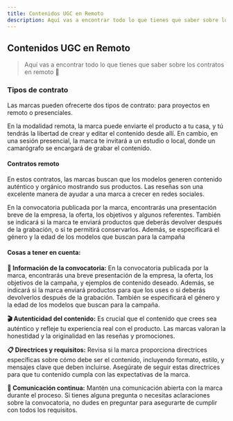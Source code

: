 ```yaml
---
title: Contenidos UGC en Remoto
description: Aquí vas a encontrar todo lo que tienes que saber sobre los contratos en remoto 🔮
---
```


## Contenidos UGC en Remoto

> Aquí vas a encontrar todo lo que tienes que saber sobre los contratos en remoto 🔮
> 

### Tipos de contrato

Las marcas pueden ofrecerte dos tipos de contrato: para proyectos en remoto o presenciales.

En la modalidad remota, la marca puede enviarte el producto a tu casa, y tú tendrás la libertad de crear y editar el contenido desde allí. En cambio, en una sesión presencial, la marca te invitará a un estudio o local, donde un camarógrafo se encargará de grabar el contenido.

#### Contratos remoto

En estos contratos, las marcas buscan que los modelos generen contenido auténtico y orgánico mostrando sus productos. Las reseñas son una excelente manera de ayudar a una marca a crecer en redes sociales.

En la convocatoria publicada por la marca, encontrarás una presentación breve de la empresa, la oferta, los objetivos y algunos referentes. También se indicará si la marca te enviará productos que deberás devolver después de la grabación, o si te permitirá conservarlos. Además, se especificará el género y la edad de los modelos que buscan para la campaña

#### Cosas a tener en cuenta:

**📣 Información de la convocatoria:** En la convocatoria publicada por la marca, encontrarás una breve presentación de la empresa, la oferta, los objetivos de la campaña, y ejemplos de contenido deseado. Además, se indicará si la marca enviará productos para que los uses o si deberás devolverlos después de la grabación. También se especificará el género y la edad de los modelos que buscan para la campaña.

**🎬 Autenticidad del contenido:** Es crucial que el contenido que crees sea auténtico y refleje tu experiencia real con el producto. Las marcas valoran la honestidad y la originalidad en las reseñas y promociones.

**📋 Directrices y requisitos:** Revisa si la marca proporciona directrices específicas sobre cómo debe ser el contenido, incluyendo formato, estilo, y mensajes clave que deben incluirse. Asegúrate de seguir estas directrices para que tu contenido cumpla con las expectativas de la marca.

**📱 Comunicación continua:** Mantén una comunicación abierta con la marca durante el proceso. Si tienes alguna pregunta o necesitas aclaraciones sobre la convocatoria, no dudes en preguntar para asegurarte de cumplir con todos los requisitos.
